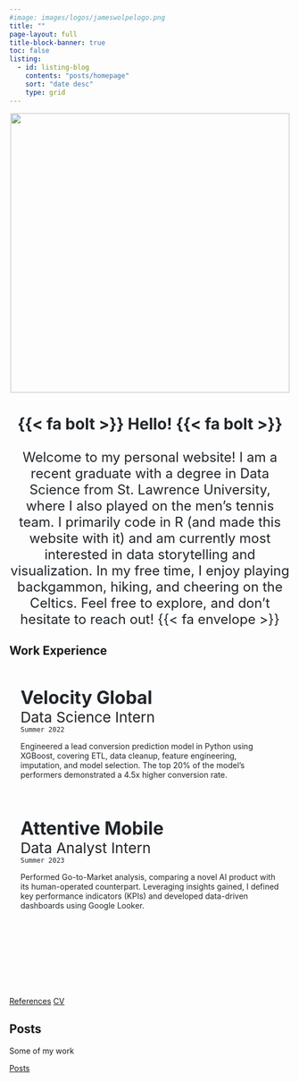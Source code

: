 ```yaml
---
#image: images/logos/jameswolpelogo.png
title: ""
page-layout: full
title-block-banner: true
toc: false
listing: 
  - id: listing-blog
    contents: "posts/homepage"
    sort: "date desc"
    type: grid
---
```


::: {#img-me .center}
<div style="text-align: center;">
  <img src="images/logos/website_basketball_animation.GIF" style="height: 500px; display: inline-block;">
</div>
:::

<div class="large-text quote-text-bg center-text" style="text-align: center; font-size: 24px; color: #212529;">
  <h3 style="border-bottom: none;">{{< fa bolt >}} Hello! {{< fa bolt >}}</h3>
  <p>
    Welcome to my personal website! I am a recent graduate with a degree in Data Science from St. Lawrence University, where I also played on the men's tennis team. I primarily code in R (and made this website with it) and am currently most interested in data storytelling and visualization. In my free time, I enjoy playing backgammon, hiking, and cheering on the Celtics. Feel free to explore, and don't hesitate to reach out! {{< fa envelope >}}
  </p>
</div>



## Work Experience

::: {.side-by-side}

::: {.left-text}
<div style="position: relative; background-image: url('images/velocity-global.png'); background-size: 26%; background-position: top right; background-repeat: no-repeat; text-align: left; padding: 20px; color: #212529;">

  <span style="font-size: 24pt; font-weight: bold; color: #212529;">Velocity Global</span>
  <br>
  <span style="font-size: 19.5pt;">Data Science Intern</span>
  <br>
  `Summer 2022`
  
Engineered a lead conversion prediction model in Python using XGBoost, covering ETL, data cleanup, feature engineering, imputation, and model selection. The top 20% of the model's performers demonstrated a 4.5x higher conversion rate.
</div>
:::

::: {.right-text}
<div style="position: relative; background-image: url('images/attentive.png'); background-size: 26%; background-position: top right; background-repeat: no-repeat; height: 300px; text-align: left; padding: 20px; color: #212529;">

  <span style="font-size: 24pt; font-weight: bold; color: #212529;">Attentive Mobile</span>
  <br>
  <span style="font-size: 19.5pt;">Data Analyst Intern</span>
  <br>
  `Summer 2023`
  
Performed Go-to-Market analysis, comparing a novel AI product with its human-operated counterpart. Leveraging insights gained, I defined key performance indicators (KPIs) and developed data-driven dashboards using Google Looker.
</div>
:::

:::


::: {.feature-bottom}
[References](references.qmd){.btn .btn-secondary role="button"}
[CV](cv.qmd){.btn .btn-secondary role="button"}
:::


## Posts

Some of my work

::: {#listing-blog}
:::


::: {.feature-bottom}
[Posts](posts.qmd){.btn .btn-secondary role="button"}
:::
